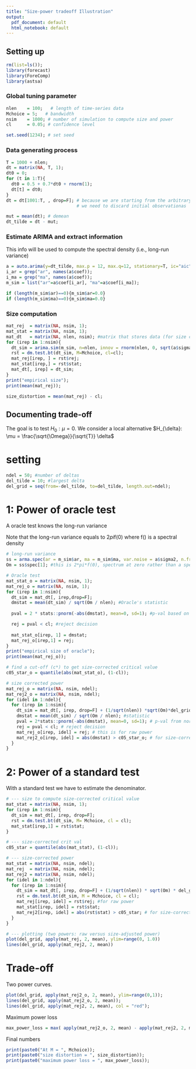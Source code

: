 ```yaml
---
title: "Size-power tradeoff Illustration"
output:
  pdf_document: default
  html_notebook: default
---
```


## Setting up

```r
rm(list=ls());
library(forecast)
library(ForeComp)
library(astsa)
```

### Global tuning parameter
```r
nlen    = 100;   # length of time-series data
Mchoice = 5;   # bandwidth
nsim    = 1000; # number of simulation to compute size and power
cl      = 0.05; # confidence level 

set.seed(1234); # set seed

```


### Data generating process
```r
T = 1000 + nlen;
dt = matrix(NA, T, 1);
dt0 = 0;
for (t in 1:T){
  dt0 = 0.5 + 0.7*dt0 + rnorm(1);
  dt[t] = dt0;
}
dt = dt[1001:T, , drop=F]; # because we are starting from the arbitrary value ...
                           # we need to discard initial observationas

mut = mean(dt); # demean
dt_tilde = dt - mut;
```

### Estimate ARIMA and extract information
This info will be used to compute the spectral density (i.e., long-run variance)

```r
a = auto.arima(y=dt_tilde, max.p = 12, max.q=12, stationary=T, ic="aic", seasonal=F, allowmean=F);
i_ar = grep("ar", names(a$coef));
i_ma = grep("ma", names(a$coef));
m_sim = list("ar"=a$coef[i_ar], "ma"=a$coef[i_ma]);

if (length(m_sim$ar)==0){m_sim$ar=0.0}
if (length(m_sim$ma)==0){m_sim$ma=0.0}

```

### Size computation

```r
mat_rej  = matrix(NA, nsim, 1);
mat_stat = matrix(NA, nsim, 1);
mat_dt   = matrix(NA, nlen, nsim); #matrix that stores data (for size calculation)
for (irep in 1:nsim){
  dt_sim = arima.sim(m_sim, n=nlen, innov = rnorm(nlen, 0, sqrt(a$sigma2)));
  rst = dm.test.bt(dt_sim, M=Mchoice, cl=cl);
  mat_rej[irep, ] = rst$rej;
  mat_stat[irep,] = rst$stat;
  mat_dt[, irep] = dt_sim;
}
print("empirical size");
print(mean(mat_rej));

size_distortion = mean(mat_rej) - cl;

```

## Documenting trade-off

The goal is to test $H_{0}: \mu=0$. We consider a local alternative $H_{\delta}: \mu = \frac{\sqrt{\Omega}}{\sqrt{T}} \delta$


# setting

```r
ndel = 50; #number of deltas
del_tilde = 10; #largest delta 
del_grid = seq(from=-del_tilde, to=del_tilde, length.out=ndel);

```
# 1: Power of oracle test
A oracle test knows the long-run variance

Note that the long-run variance equals to 2*pi*f(0) where f() is a spectral density

```r
# long-run variance
ss = arma.spec(ar = m_sim$ar, ma = m_sim$ma, var.noise = a$sigma2, n.freq = 100);
Om = ss$spec[1]; #this is 2*pi*f(0), spectrum at zero rather than a spectral density at zero

# Oracle test
mat_stat_o = matrix(NA, nsim, 1);
mat_rej_o = matrix(NA, nsim, 1);
for (irep in 1:nsim){
  dt_sim = mat_dt[, irep,drop=F];
  dmstat = mean(dt_sim) / sqrt(Om / nlen); #Oracle's statistic
  
  pval = 2 * stats::pnorm(-abs(dmstat), mean=0, sd=1); #p-val based on normal approximation

  rej = pval < cl; #reject decision
  
  mat_stat_o[irep, 1] = dmstat;
  mat_rej_o[irep,1] = rej;
}
print("empirical size of oracle");
print(mean(mat_rej_o));

# find a cut-off (c*) to get size-corrected critical value
c05_star_o = quantile(abs(mat_stat_o), (1-cl));

# size corrected power
mat_rej_o = matrix(NA, nsim, ndel);
mat_rej2_o = matrix(NA, nsim, ndel);
for (idel in 1:ndel){
  for (irep in 1:nsim){
    dt_sim = mat_dt[, irep, drop=F] + (1/sqrt(nlen)) *sqrt(Om)*del_grid[idel];
    dmstat = mean(dt_sim) / sqrt(Om / nlen); #statistic
    pval = 2*stats::pnorm(-abs(dmstat), mean=0, sd=1); # p-val from normal approximation
    rej = pval < cl; # reject decision
    mat_rej_o[irep, idel] = rej; # this is for raw power
    mat_rej2_o[irep, idel] = abs(dmstat) > c05_star_o; # for size-corrected power 
  }
}
```

# 2: Power of a standard test
With a standard test we have to estimate the denominator.

```r

# --- size to compute size-corrected critical value
mat_stat = matrix(NA, nsim, 1);
for (irep in 1:nsim){
  dt_sim = mat_dt[, irep, drop=F];
  rst = dm.test.bt(dt_sim, M= Mchoice, cl = cl);
  mat_stat[irep,1] = rst$stat;
}

# --- size-corrected crit val
c05_star = quantile(abs(mat_stat), (1-cl));

# --- size-corrected power
mat_stat = matrix(NA, nsim, ndel);
mat_rej  = matrix(NA, nsim, ndel);
mat_rej2 = matrix(NA, nsim, ndel);
for (idel in 1:ndel){
  for (irep in 1:nsim){
    dt_sim = mat_dt[, irep, drop=F] + (1/sqrt(nlen)) * sqrt(Om) * del_grid[idel];
    rst = dm.test.bt(dt_sim, M = Mchoice, cl = cl);
    mat_rej[irep, idel] = rst$rej; #for raw power
    mat_stat[irep, idel] = rst$stat;
    mat_rej2[irep, idel] = abs(rst$stat) > c05_star; # for size-corrected power
  }
}

# --- plotting (two powers: raw versus size-adjusted power)
plot(del_grid, apply(mat_rej, 2, mean), ylim=range(0, 1.0))
lines(del_grid, apply(mat_rej2, 2, mean))

```

# Trade-off

Two power curves.

```r
plot(del_grid, apply(mat_rej2_o, 2, mean), ylim=range(0,1));
lines(del_grid, apply(mat_rej2_o, 2, mean));
lines(del_grid, apply(mat_rej2, 2, mean), col = "red");
```

Maximum power loss
```r

max_power_loss = max( apply(mat_rej2_o, 2, mean) - apply(mat_rej2, 2, mean) );

```

Final numbers
```r
print(paste0("At M = ", Mchoice));
print(paste0("size distortion = ", size_distortion));
print(paste0("maximum power loss = ", max_power_loss));
```

















